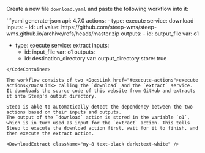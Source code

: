 
Create a new file `download.yaml` and paste the following workflow into it:

<CodeContainer title="download.yaml">
```yaml generate-json
api: 4.7.0
actions:
  - type: execute
    service: download
    inputs:
      - id: url
        value: https://github.com/steep-wms/steep-wms.github.io/archive/refs/heads/master.zip
    outputs:
      - id: output_file
        var: o1

  - type: execute
    service: extract
    inputs:
      - id: input_file
        var: o1
    outputs:
      - id: destination_directory
        var: output_directory
        store: true
```
</CodeContainer>

The workflow consists of two <DocsLink href="#execute-actions">execute actions</DocsLink> calling the `download` and the `extract` service. It downloads the source code of this website from GitHub and extracts it into Steep's output directory.

Steep is able to automatically detect the dependency between the two actions based on their inputs and outputs.
The output of the `download` action is stored in the variable `o1`, which is in turn used as input for the `extract` action. This tells Steep to execute the download action first, wait for it to finish, and then execute the extract action.

<DownloadExtract className="my-8 text-black dark:text-white" />
